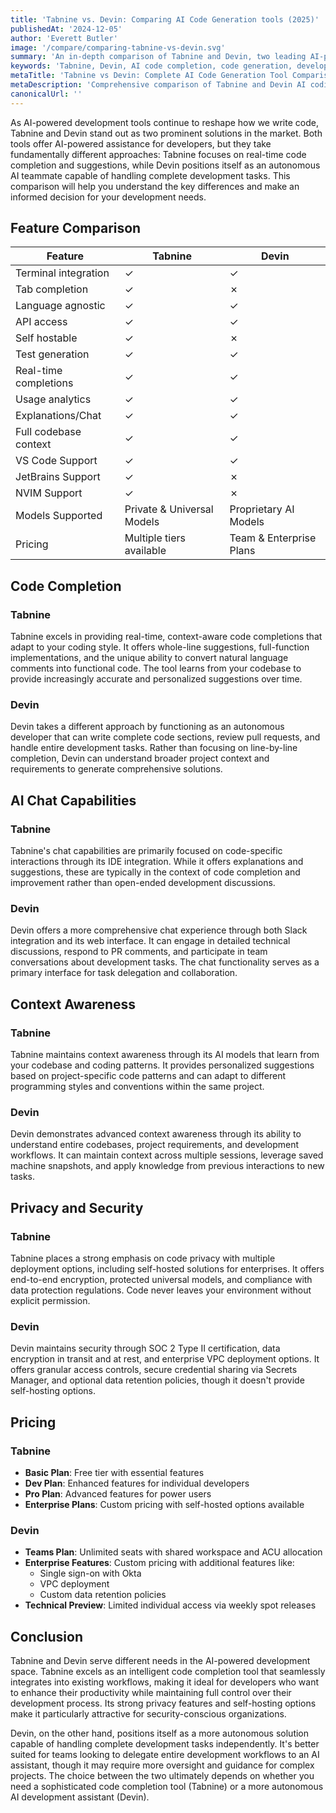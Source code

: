 ```yaml
---
title: 'Tabnine vs. Devin: Comparing AI Code Generation tools (2025)'
publishedAt: '2024-12-05'
author: 'Everett Butler'
image: '/compare/comparing-tabnine-vs-devin.svg'
summary: 'An in-depth comparison of Tabnine and Devin, two leading AI-powered development tools, analyzing their features, capabilities, and use cases for modern software development teams.'
keywords: 'Tabnine, Devin, AI code completion, code generation, developer tools, IDE integration, software development, AI programming assistant'
metaTitle: 'Tabnine vs Devin: Complete AI Code Generation Tool Comparison (2025)'
metaDescription: 'Comprehensive comparison of Tabnine and Devin AI coding tools, exploring features, pricing, and capabilities to help developers choose the right solution for their needs.'
canonicalUrl: ''
---
```


As AI-powered development tools continue to reshape how we write code, Tabnine and Devin stand out as two prominent solutions in the market. Both tools offer AI-powered assistance for developers, but they take fundamentally different approaches: Tabnine focuses on real-time code completion and suggestions, while Devin positions itself as an autonomous AI teammate capable of handling complete development tasks. This comparison will help you understand the key differences and make an informed decision for your development needs.

## Feature Comparison

| Feature | Tabnine | Devin |
|---------|---------|-------|
| Terminal integration | ✓ | ✓ |
| Tab completion | ✓ | ✗ |
| Language agnostic | ✓ | ✓ |
| API access | ✓ | ✓ |
| Self hostable | ✓ | ✗ |
| Test generation | ✓ | ✓ |
| Real-time completions | ✓ | ✓ |
| Usage analytics | ✓ | ✓ |
| Explanations/Chat | ✓ | ✓ |
| Full codebase context | ✓ | ✓ |
| VS Code Support | ✓ | ✓ |
| JetBrains Support | ✓ | ✗ |
| NVIM Support | ✓ | ✗ |
| Models Supported | Private & Universal Models | Proprietary AI Models |
| Pricing | Multiple tiers available | Team & Enterprise Plans |

## Code Completion

### Tabnine
Tabnine excels in providing real-time, context-aware code completions that adapt to your coding style. It offers whole-line suggestions, full-function implementations, and the unique ability to convert natural language comments into functional code. The tool learns from your codebase to provide increasingly accurate and personalized suggestions over time.

### Devin
Devin takes a different approach by functioning as an autonomous developer that can write complete code sections, review pull requests, and handle entire development tasks. Rather than focusing on line-by-line completion, Devin can understand broader project context and requirements to generate comprehensive solutions.

## AI Chat Capabilities

### Tabnine
Tabnine's chat capabilities are primarily focused on code-specific interactions through its IDE integration. While it offers explanations and suggestions, these are typically in the context of code completion and improvement rather than open-ended development discussions.

### Devin
Devin offers a more comprehensive chat experience through both Slack integration and its web interface. It can engage in detailed technical discussions, respond to PR comments, and participate in team conversations about development tasks. The chat functionality serves as a primary interface for task delegation and collaboration.

## Context Awareness

### Tabnine
Tabnine maintains context awareness through its AI models that learn from your codebase and coding patterns. It provides personalized suggestions based on project-specific code patterns and can adapt to different programming styles and conventions within the same project.

### Devin
Devin demonstrates advanced context awareness through its ability to understand entire codebases, project requirements, and development workflows. It can maintain context across multiple sessions, leverage saved machine snapshots, and apply knowledge from previous interactions to new tasks.

## Privacy and Security

### Tabnine
Tabnine places a strong emphasis on code privacy with multiple deployment options, including self-hosted solutions for enterprises. It offers end-to-end encryption, protected universal models, and compliance with data protection regulations. Code never leaves your environment without explicit permission.

### Devin
Devin maintains security through SOC 2 Type II certification, data encryption in transit and at rest, and enterprise VPC deployment options. It offers granular access controls, secure credential sharing via Secrets Manager, and optional data retention policies, though it doesn't provide self-hosting options.

## Pricing

### Tabnine
- **Basic Plan**: Free tier with essential features
- **Dev Plan**: Enhanced features for individual developers
- **Pro Plan**: Advanced features for power users
- **Enterprise Plans**: Custom pricing with self-hosted options available

### Devin
- **Teams Plan**: Unlimited seats with shared workspace and ACU allocation
- **Enterprise Features**: Custom pricing with additional features like:
  - Single sign-on with Okta
  - VPC deployment
  - Custom data retention policies
- **Technical Preview**: Limited individual access via weekly spot releases

## Conclusion

Tabnine and Devin serve different needs in the AI-powered development space. Tabnine excels as an intelligent code completion tool that seamlessly integrates into existing workflows, making it ideal for developers who want to enhance their productivity while maintaining full control over their development process. Its strong privacy features and self-hosting options make it particularly attractive for security-conscious organizations.

Devin, on the other hand, positions itself as a more autonomous solution capable of handling complete development tasks independently. It's better suited for teams looking to delegate entire development workflows to an AI assistant, though it may require more oversight and guidance for complex projects. The choice between the two ultimately depends on whether you need a sophisticated code completion tool (Tabnine) or a more autonomous AI development assistant (Devin).